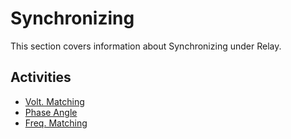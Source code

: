 # Synchronizing

This section covers information about Synchronizing under Relay.

## Activities

- [Volt. Matching](/docs/relay/synchronizing/volt-matching)
- [Phase Angle](/docs/relay/synchronizing/phase-angle)
- [Freq. Matching](/docs/relay/synchronizing/freq-matching)
